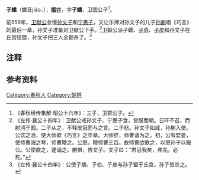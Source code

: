 {{Infobox 先秦人物
|名称= 子蟜
|图像=
|图说=
|姓=[[姬姓|姬]]
|氏=
|名=
|字=子蟜
|别名=
|别字=
|谥号=
|时代=春秋时期
|国家=
|身份=卫国公子
|出生=
|逝世=前559年
|在位=
|父=
|母=
|正妻=
|妾=
|子女=
|太子=
}}
'''子蟜'''（蟜音jiǎo，{{bd|？||前559年||}}），[[姬姓|'''姬'''姓]]，字'''子蟜'''，卫国公子<ref>《春秋经传集解·昭公十六年》：三子，卫群公子。</ref>。

前559年，[[卫献公|卫献公]]怠慢[[孙文子|孙文子]]和[[宁惠子|宁惠子]]，又让乐师对孙文子的儿子[[孙蒯|孙蒯]]唱《巧言》的最后一章{{noteTag|1=《春秋经传集解·昭公十六年》：《巧言》，《诗·小雅》。其卒章曰：“彼何人斯，居河之麋。无拳无勇，职为乱阶。”戚，卫河上邑。公欲以喻文子居河上而为乱。}}，孙文子准备对卫献公下手。<ref>《左传·襄公十四年》：卫献公戒孙文子、宁惠子食，皆服而朝。日旰不召，而射鸿于囿。二子从之，不释皮冠而与之言。二子怒。孙文子如戚，孙蒯入使。公饮之酒，使大师歌《巧言》之卒章。大师辞，师曹请为之。初，公有嬖妾，使师曹诲之琴，师曹鞭之。公怒，鞭师曹三百。故师曹欲歌之，以怒孙子以报公。公使歌之，遂诵之。蒯惧，告文子。文子曰：“君忌我矣，弗先。必死。”</ref>卫献公派子蟜、[[子伯|子伯]]、[[子皮_(卫国)|子皮]]和孙文子在丘宫结盟，孙文子把三人全都杀了。<ref>《左传·襄公十四年》：公使子蟜、子伯、子皮与孙子盟于丘宫，孙子皆杀之。</ref>

== 注释 ==
<div class="references-small">
{{NoteFoot}}
</div>

== 参考资料 ==
{{reflist}}

[[Category:春秋人|Category:春秋人]]
[[Category:姬姓|Category:姬姓]]